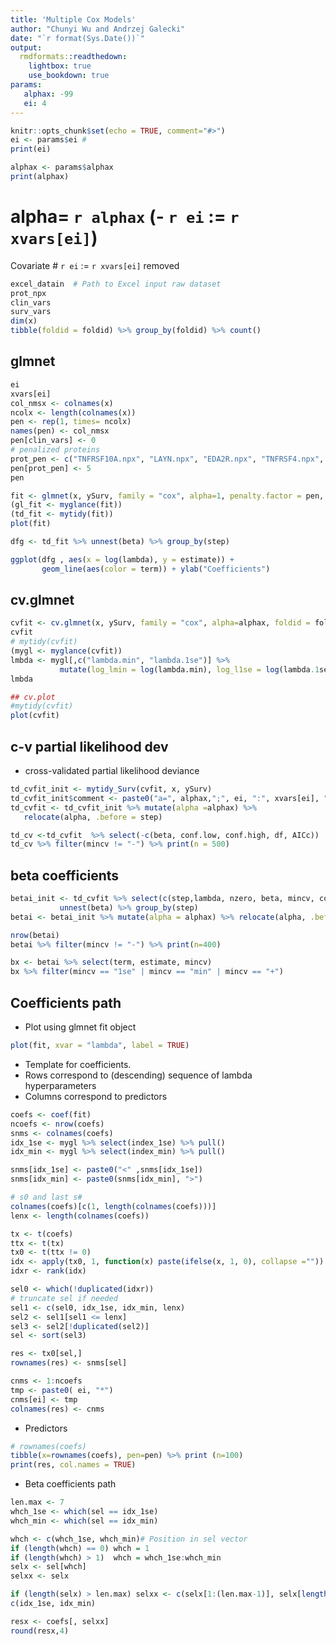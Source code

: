```yaml
---
title: 'Multiple Cox Models'
author: "Chunyi Wu and Andrzej Galecki"
date: "`r format(Sys.Date())`"
output:
  rmdformats::readthedown:
    lightbox: true
    use_bookdown: true
params:
   alphax: -99
   ei: 4 
---
```



```r
knitr::opts_chunk$set(echo = TRUE, comment="#>")
ei <- params$ei #
print(ei)

alphax <- params$alphax
print(alphax)
```

# alpha= `r alphax` (- `r ei` :=  `r xvars[ei]`)

Covariate # `r ei` :=  `r xvars[ei]` removed 


```r
excel_datain  # Path to Excel input raw dataset
prot_npx 
clin_vars
surv_vars
dim(x)
tibble(foldid = foldid) %>% group_by(foldid) %>% count()

```

<!-- glmnet object -->


## glmnet 


```r
ei
xvars[ei]
col_nmsx <- colnames(x)
ncolx <- length(colnames(x))
pen <- rep(1, times= ncolx)
names(pen) <- col_nmsx
pen[clin_vars] <- 0
# penalized proteins
prot_pen <- c("TNFRSF10A.npx", "LAYN.npx", "EDA2R.npx", "TNFRSF4.npx", "TNFRSF6B.npx", "EPHA2.npx")
pen[prot_pen] <- 5
pen

fit <- glmnet(x, ySurv, family = "cox", alpha=1, penalty.factor = pen, exclude = ei)
(gl_fit <- myglance(fit))
(td_fit <- mytidy(fit))
plot(fit)
```

```r
dfg <- td_fit %>% unnest(beta) %>% group_by(step) 

ggplot(dfg , aes(x = log(lambda), y = estimate)) +
       geom_line(aes(color = term)) + ylab("Coefficients")
```

## cv.glmnet 

```r
cvfit <- cv.glmnet(x, ySurv, family = "cox", alpha=alphax, foldid = foldid, penalty.factor = pen, exclude =ei)
cvfit
# mytidy(cvfit)
(mygl <- myglance(cvfit))
lmbda <- mygl[,c("lambda.min", "lambda.1se")] %>% 
           mutate(log_lmin = log(lambda.min), log_l1se = log(lambda.1se))
lmbda

## cv.plot
#mytidy(cvfit)
plot(cvfit)
```

## c-v partial likelihood dev

* cross-validated  partial likelihood deviance



```r
td_cvfit_init <- mytidy_Surv(cvfit, x, ySurv)
td_cvfit_init$comment <- paste0("a=", alphax,";", ei, ":", xvars[ei], " removed") 
td_cvfit <- td_cvfit_init %>% mutate(alpha =alphax) %>%
   relocate(alpha, .before = step)

td_cv <-td_cvfit  %>% select(-c(beta, conf.low, conf.high, df, AICc)) 
td_cv %>% filter(mincv != "-") %>% print(n = 500)
```
## beta coefficients

```r
betai_init <- td_cvfit %>% select(c(step,lambda, nzero, beta, mincv, comment)) %>% 
           unnest(beta) %>% group_by(step)
betai <- betai_init %>% mutate(alpha = alphax) %>% relocate(alpha, .before = step)

nrow(betai)
betai %>% filter(mincv != "-") %>% print(n=400)
```


```r
bx <- betai %>% select(term, estimate, mincv)
bx %>% filter(mincv == "1se" | mincv == "min" | mincv == "+")
```


## Coefficients path

* Plot using glmnet fit object

```r
plot(fit, xvar = "lambda", label = TRUE)
```


* Template for coefficients.
* Rows correspond to (descending) sequence of lambda hyperparameters
* Columns correspond to predictors

```r
coefs <- coef(fit)
ncoefs <- nrow(coefs)
snms <- colnames(coefs)
idx_1se <- mygl %>% select(index_1se) %>% pull()
idx_min <- mygl %>% select(index_min) %>% pull()

snms[idx_1se] <- paste0("<" ,snms[idx_1se])
snms[idx_min] <- paste0(snms[idx_min], ">")
```

```r

# s0 and last s#
colnames(coefs)[c(1, length(colnames(coefs)))]
lenx <- length(colnames(coefs))

tx <- t(coefs)
ttx <- t(tx)
tx0 <- t(ttx != 0)
idx <- apply(tx0, 1, function(x) paste(ifelse(x, 1, 0), collapse =""))
idxr <- rank(idx)

sel0 <- which(!duplicated(idxr))
# truncate sel if needed
sel1 <- c(sel0, idx_1se, idx_min, lenx)
sel2 <- sel1[sel1 <= lenx] 
sel3 <- sel2[!duplicated(sel2)]
sel <- sort(sel3) 

res <- tx0[sel,]
rownames(res) <- snms[sel]
```

```r
cnms <- 1:ncoefs
tmp <- paste0( ei, "*")
cnms[ei] <- tmp 
colnames(res) <- cnms
```
* Predictors 

```r
# rownames(coefs)
tibble(x=rownames(coefs), pen=pen) %>% print (n=100)
print(res, col.names = TRUE)
```

* Beta coefficients path

```r
len.max <- 7
whch_1se <- which(sel == idx_1se)
whch_min <- which(sel == idx_min)

whch <- c(whch_1se, whch_min)# Position in sel vector
if (length(whch) == 0) whch = 1
if (length(whch) > 1)  whch = whch_1se:whch_min
selx <- sel[whch]
selxx <- selx

if (length(selx) > len.max) selxx <- c(selx[1:(len.max-1)], selx[length(selx)])
c(idx_1se, idx_min)

resx <- coefs[, selxx]
round(resx,4)
```


